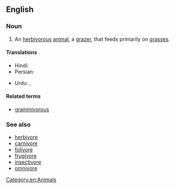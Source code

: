 ==English==

===Noun===
{{wikipedia}}
{{en-noun}}

# An [[herbivorous]] [[animal]], a [[grazer]], that feeds primarily on [[grass|grasses]].

====Translations====
{{trans-top|grass-eating animal}}
* Hindi: {{t|hi|चराक|m|tr=charāk}}
* Persian: {{t+|fa|چرنده|tr=charande}}
{{trans-mid}}
* Urdu: {{t|ur|چراک|tr=charāk|m}}, {{t|ur|چرندہ|tr=charanda|m}}
{{trans-bottom}}

====Related terms====
* [[graminivorous]]

===See also===
* [[herbivore]]
* [[carnivore]]
* [[folivore]]
* [[frugivore]]
* [[insectivore]]
* [[omnivore]]

[[Category:en:Animals]]